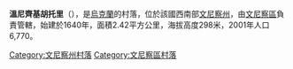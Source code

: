 {{coord|49|12|29|N|28|32|48|E|scale:30000|display=title}}

'''溫尼齊基胡托里'''（{{lang-uk|Вінницькі Хутори}}），是[[烏克蘭|烏克蘭]]的村落，位於該國西南部[[文尼察州|文尼察州]]，由[[文尼察區|文尼察區]]負責管轄，始建於1640年，面積2.42平方公里，海拔高度298米，2001年人口6,770。

[[Category:文尼察州村落|Category:文尼察州村落]]
[[Category:文尼察區村落|Category:文尼察區村落]]


{{Vinnytsia-geo-stub}}